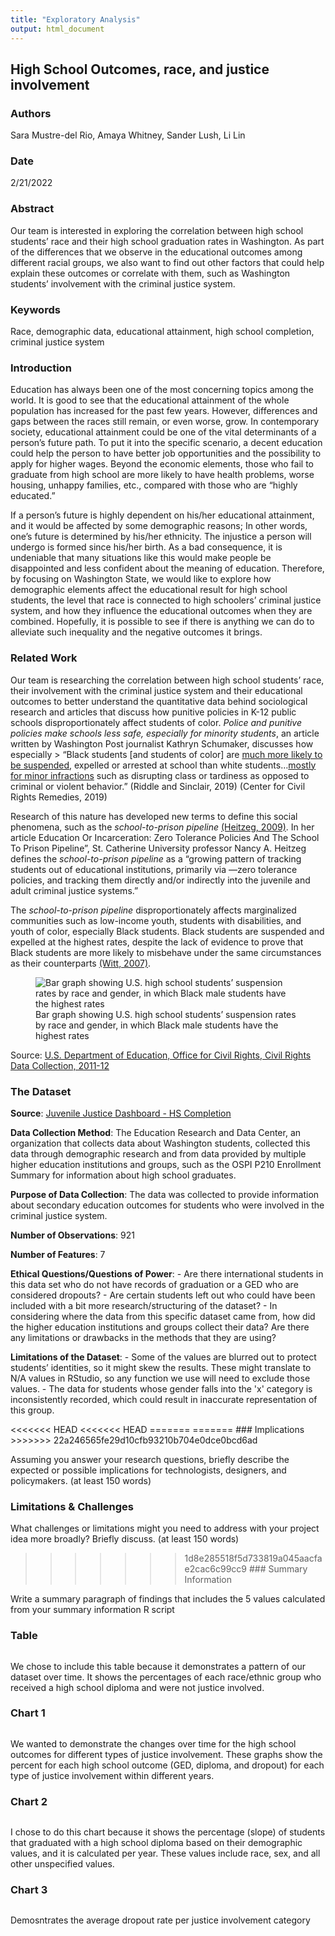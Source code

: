 ```yaml
---
title: "Exploratory Analysis"
output: html_document
---
```


## High School Outcomes, race, and justice involvement

### Authors

Sara Mustre-del Rio, Amaya Whitney, Sander Lush, Li Lin

### Date

2/21/2022

### Abstract

Our team is interested in exploring the correlation between high school students’ race and their high school graduation rates in Washington. As part of the differences that we observe in the educational outcomes among different racial groups, we also want to find out other factors that could help explain these outcomes or correlate with them, such as Washington students’ involvement with the criminal justice system.

### Keywords

Race, demographic data, educational attainment, high school completion, criminal justice system

### Introduction  

Education has always been one of the most concerning topics among the world. It is good to see that the educational attainment of the whole population has increased for the past few years. However, differences and gaps between the races still remain, or even worse, grow. In contemporary society, educational attainment could be one of the vital determinants of a person’s future path. To put it into the specific scenario, a decent education could help the person to have better job opportunities and the possibility to apply for higher wages. Beyond the economic elements, those who fail to graduate from high school are more likely to have health problems, worse housing, unhappy families, etc., compared with those who are “highly educated.”

If a person’s future is highly dependent on his/her educational attainment, and it would be affected by some demographic reasons; In other words, one’s future is determined by his/her ethnicity. The injustice a person will undergo is formed since his/her birth. As a bad consequence, it is undeniable that many situations like this would make people be disappointed and less confident about the meaning of education. Therefore, by focusing on Washington State, we would like to explore how demographic elements affect the educational result for high school students, the level that race is connected to high schoolers’ criminal justice system, and how they influence the educational outcomes when they are combined. Hopefully, it is possible to see if there is anything we can do to alleviate such inequality and the negative outcomes it brings.

### Related Work  

Our team is researching the correlation between high school students’ race, their involvement with the criminal justice system and their educational outcomes to better understand the quantitative data behind sociological research and articles that discuss how punitive policies in K-12 public schools disproportionately affect students of color. *Police and punitive policies make schools less safe, especially for minority students*, an article written by Washington Post journalist  Kathryn Schumaker, discusses how especially
> “Black students [and students of color] are [much more likely to be suspended](https://www.pnas.org/content/116/17/8255), expelled or arrested at school than white students…[mostly for minor infractions](https://www.civilrightsproject.ucla.edu/resources/projects/center-for-civil-rights-remedies/school-to-prison-folder/federal-reports/out-of-school-and-off-track-the-overuse-of-suspensions-in-american-middle-and-high-schools) such as disrupting class or tardiness as opposed to criminal or violent behavior.” (Riddle and Sinclair, 2019) (Center for Civil Rights Remedies, 2019)

Research of this nature has developed new terms to define this social phenomena, such as the *school-to-prison pipeline* [(Heitzeg, 2009)](https://files.eric.ed.gov/fulltext/EJ870076.pdf). In her article Education Or Incarceration: Zero Tolerance Policies And The School To Prison Pipeline”, St. Catherine University professor Nancy A. Heitzeg defines the *school-to-prison pipeline* as a “growing pattern of tracking students out of educational institutions, primarily via ―zero tolerance policies, and tracking them directly and/or indirectly into the juvenile and adult criminal justice systems.”

The *school-to-prison pipeline* disproportionately affects marginalized communities such as low-income youth, students with disabilities, and youth of color, especially Black students. Black students are suspended and expelled at the highest rates, despite the lack of evidence to prove that Black students are more likely to misbehave under the same circumstances as their counterparts [(Witt, 2007)](https://www.chicagotribune.com/chi-070924discipline-story.html).

![Bar graph showing U.S. high school students' suspension rates by race and gender, in which Black male students have the highest rates](https://www.thefix.com/sites/default/files/suspension22.png)

Source: [U.S. Department of Education, Office for Civil Rights, Civil Rights Data Collection, 2011-12](https://ocrdata.ed.gov)

### The Dataset

__Source__: [Juvenile Justice Dashboard - HS Completion](https://data.wa.gov/Education/Juvenile-Justice-Dashboard-HS-Completion/ej5m-hutb)

__Data Collection Method__: The Education Research and Data Center, an organization that collects data about Washington students, collected this data through demographic research and from data provided by multiple higher education institutions and groups, such as the OSPI P210 Enrollment Summary for information about high school graduates.

__Purpose of Data Collection__: The data was collected to provide information about secondary education outcomes for students who were involved in the criminal justice system.

__Number of Observations__: 921

__Number of Features__: 7

__Ethical Questions/Questions of Power__:
- Are there international students in this data set who do not have records of graduation or a GED who are considered dropouts?
- Are certain students left out who could have been included with a bit more research/structuring of the dataset?
- In considering where the data from this specific dataset came from, how did the higher education institutions and groups collect their data? Are there any limitations or drawbacks in the methods that they are using?

__Limitations of the Dataset__:
- Some of the values are blurred out to protect students’ identities, so it might skew the results. These might translate to N/A values in RStudio, so any function we use will need to exclude those values.
- The data for students whose gender falls into the \'x\' category is inconsistently recorded, which could result in inaccurate representation of this group.

<<<<<<< HEAD
<<<<<<< HEAD
=======
=======
### Implications
>>>>>>> 22a246565fe29d10cfb93210b704e0dce0bcd6ad

Assuming you answer your research questions, briefly describe the expected or possible implications for technologists, designers, and policymakers. (at least 150 words)

### Limitations & Challenges
What challenges or limitations might you need to address with your project idea more broadly? Briefly discuss. (at least 150 words)

>>>>>>> 1d8e285518f5d733819a045aacfae2cac6c99cc9
### Summary Information

Write a summary paragraph of findings that includes the 5 values calculated from your summary information R script


### Table

```r
```

We chose to include this table because it demonstrates a pattern of our dataset over time. It shows the percentages of each race/ethnic group who received a high school diploma and were not justice involved.

### Chart 1

```r
```

We wanted to demonstrate the changes over time for the high school outcomes for different types of justice involvement. These graphs show the percent for each high school outcome (GED, diploma, and dropout) for each type of justice involvement within different years.

### Chart 2

```r
```


I chose to do this chart because it shows the percentage (slope) of students that graduated with a high school diploma based on their demographic values, and it is calculated per year. These values include race, sex, and all other unspecified values.

### Chart 3

```r
```

Demosntrates the average dropout rate per justice involvement category
